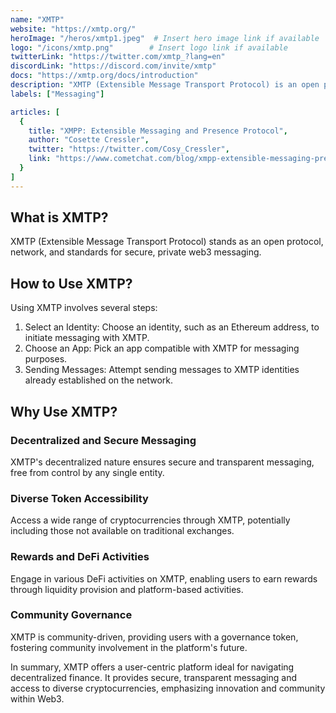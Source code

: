 ---
name: "XMTP"
website: "https://xmtp.org/"
heroImage: "/heros/xmtp1.jpeg"  # Insert hero image link if available
logo: "/icons/xmtp.png"        # Insert logo link if available
twitterLink: "https://twitter.com/xmtp_?lang=en"
discordLink: "https://discord.com/invite/xmtp"
docs: "https://xmtp.org/docs/introduction"
description: "XMTP (Extensible Message Transport Protocol) is an open protocol, network, and standards for secure, private web3 messaging."
labels: ["Messaging"]

articles: [
  {
    title: "XMPP: Extensible Messaging and Presence Protocol",
    author: "Cosette Cressler",
    twitter: "https://twitter.com/Cosy_Cressler",
    link: "https://www.cometchat.com/blog/xmpp-extensible-messaging-presence-protocol"
  }
]
---

## What is XMTP?

XMTP (Extensible Message Transport Protocol) stands as an open protocol, network, and standards for secure, private web3 messaging.

## How to Use XMTP?

Using XMTP involves several steps:

1. Select an Identity: Choose an identity, such as an Ethereum address, to initiate messaging with XMTP.
2. Choose an App: Pick an app compatible with XMTP for messaging purposes.
3. Sending Messages: Attempt sending messages to XMTP identities already established on the network.

 
## Why Use XMTP?

### Decentralized and Secure Messaging
XMTP's decentralized nature ensures secure and transparent messaging, free from control by any single entity.

### Diverse Token Accessibility
Access a wide range of cryptocurrencies through XMTP, potentially including those not available on traditional exchanges.

### Rewards and DeFi Activities
Engage in various DeFi activities on XMTP, enabling users to earn rewards through liquidity provision and platform-based activities.

### Community Governance
XMTP is community-driven, providing users with a governance token, fostering community involvement in the platform's future.

In summary, XMTP offers a user-centric platform ideal for navigating decentralized finance. It provides secure, transparent messaging and access to diverse cryptocurrencies, emphasizing innovation and community within Web3.

